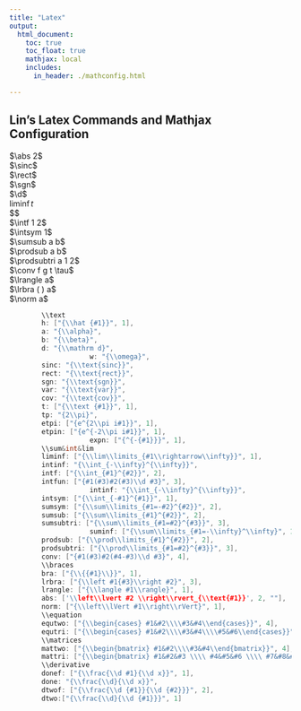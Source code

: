 ```yaml
---
title: "Latex"
output:
  html_document:
    toc: true
    toc_float: true
    mathjax: local
    includes:
      in_header: ./mathconfig.html

---
```


## Lin's Latex Commands and Mathjax Configuration

\abs[1] $\abs 2$  
\sinc $\sinc$  
\rect $\rect$  
\sgn $\sgn$  
\d $\d$  
\liminf[1] $\liminf t$  
\intinf $\intinf $  
\intf[2] $\intf 1 2$  
\intsym[1] $\intsym 1$  
\sumsub[2] $\sumsub a b$  
\sumsubtri[3]  
\prodsub[2] $\prodsub a b$  
\prodsubtri[3] $\prodsubtri a 1 2$  
\conv[4] $\conv f g t \tau$  
\lrangle[1] $\lrangle a$  
\lrbra[1] $\lrbra ( ) a$  
\norm[1] $\norm a$  
\rm[1] $\rm k$  
\t[1] $\t {abc}$  
\equtwo[4] $\equtwo 1 {x>0} 2{x\leq 0}$  
\equtri[6] $\equtri 1 2 3 4 5 6$  
\mattwo[4] $\mattwo 1 2 3 4$  
\mattri[9] $\mattri 1 2 3 4 5 6 7 8 9$  
---
\bra[1] $\bra 1$  
\sumsym[2] $\sumsym x 2$  
\var $\var$  
\cov $\cov$  
\a $\a$  
\b $\b$  
\h[1] $\h a$  
\etpi[1] $\etpi {t}$  
\etpin[1] $\etpin t$  
\tp $\tp$  

```c
        \\text
        h: ["{\\hat {#1}}", 1],
        a: "{\\alpha}",
        b: "{\\beta}",
        d: "{\\mathrm d}",
                    w: "{\\omega}",
        sinc: "{\\text{sinc}}",
        rect: "{\\text{rect}}",
        sgn: "{\\text{sgn}}",
        var: "{\\text{var}}",
        cov: "{\\text{cov}}",
        t: ["{\\text {#1}}", 1],
        tp: "{2\\pi}",
        etpi: ["{e^{2\\pi i#1}}", 1],
        etpin: ["{e^{-2\\pi i#1}}", 1],
                    expn: ["{^{-{#1}}}", 1],
        \\sum&int&lim
        liminf: ["{\\lim\\limits_{#1\\rightarrow\\infty}}", 1],
        intinf: "{\\int_{-\\infty}^{\\infty}}",
        intf: ["{\\int_{#1}^{#2}}", 2],
        intfun: ["{#1(#3)#2(#3)\\d #3}", 3],
                    intinf: "{\\int_{-\\infty}^{\\infty}}",
        intsym: ["{\\int_{-#1}^{#1}}", 1],
        sumsym: ["{\\sum\\limits_{#1=-#2}^{#2}}", 2],
        sumsub: ["{\\sum\\limits_{#1}^{#2}}", 2],
        sumsubtri: ["{\\sum\\limits_{#1=#2}^{#3}}", 3],
                    suminf: ["{\\sum\\limits_{#1=-\\infty}^\\infty}", 1],
        prodsub: ["{\\prod\\limits_{#1}^{#2}}", 2],
        prodsubtri: ["{\\prod\\limits_{#1=#2}^{#3}}", 3],
        conv: ["{#1(#3)#2(#4-#3)\\d #3}", 4],
        \\braces
        bra: ["{\\{{#1}\\}}", 1],
        lrbra: ["{\\left #1{#3}\\right #2}", 3],
        lrangle: ["{\\langle #1\\rangle}", 1],
        abs: ['\\left\\lvert #2 \\right\\rvert_{\\text{#1}}', 2, ""],
        norm: ["{\\left\\lVert #1\\right\\rVert}", 1],
        \\equation
        equtwo: ["{\\begin{cases} #1&#2\\\\#3&#4\\end{cases}}", 4],
        equtri: ["{\\begin{cases} #1&#2\\\\#3&#4\\\\#5&#6\\end{cases}}", 6],
        \\matrices
        mattwo: ["{\\begin{bmatrix} #1&#2\\\\#3&#4\\end{bmatrix}}", 4],
        mattri: ["{\\begin{bmatrix} #1&#2&#3 \\\\ #4&#5&#6 \\\\ #7&#8&#9\\end{bmatrix}}", 9],
		\\derivative
		donef: ["{\\frac{\\d #1}{\\d x}}", 1],
		done: "{\\frac{\\d}{\\d x}}",
		dtwof: ["{\\frac{\\d {#1}}{\\d {#2}}}", 2],
		dtwo:["{\\frac{\\d}{\\d {#1}}}", 1]
```







